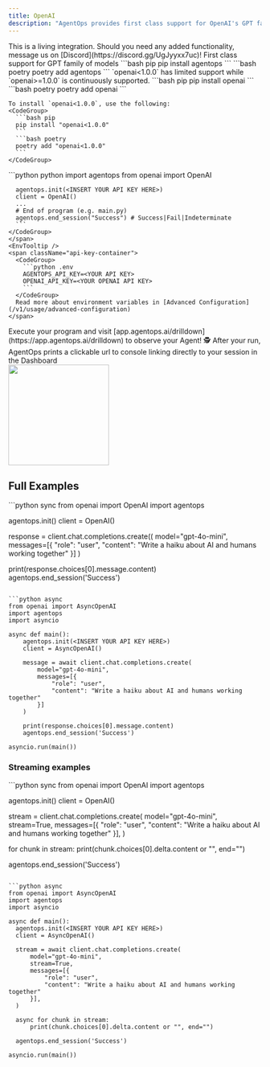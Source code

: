 ```yaml
---
title: OpenAI
description: "AgentOps provides first class support for OpenAI's GPT family of models"
---
```



<Note>
This is a living integration. Should you need any added functionality, message us on [Discord](https://discord.gg/UgJyyxx7uc)!
</Note>

<Card title="OpenAI" icon="robot" href="https://www.openai.com">
    First class support for GPT family of models
</Card>

<Steps>
  <Step title="Install the AgentOps SDK">
    <CodeGroup>
      ```bash pip 
      pip install agentops
      ```
      ```bash poetry
      poetry add agentops
      ```
    </CodeGroup>
  </Step>
  <Step title="Install the OpenAI SDK">
    <Note>
      `openai<1.0.0` has limited support while `openai>=1.0.0` is continuously supported.
    </Note>
    <CodeGroup>
      ```bash pip
      pip install openai
      ```
      ```bash poetry
      poetry add openai
      ```
    </CodeGroup>

    To install `openai<1.0.0`, use the following:
    <CodeGroup>
      ```bash pip
      pip install "openai<1.0.0"
      ```
      ```bash poetry
      poetry add "openai<1.0.0"
      ```
    </CodeGroup>
  </Step>
  <Step title="Add 3 lines of code">
    <CodeTooltip/>
    <span className="api-key-container">
    <CodeGroup>
      ```python python
      import agentops
      from openai import OpenAI
      
      agentops.init(<INSERT YOUR API KEY HERE>)
      client = OpenAI()
      ...
      # End of program (e.g. main.py)
      agentops.end_session("Success") # Success|Fail|Indeterminate
      ```
    </CodeGroup>
    </span>
    <EnvTooltip />
    <span className="api-key-container">
      <CodeGroup>
        ```python .env
        AGENTOPS_API_KEY=<YOUR API KEY>
        OPENAI_API_KEY=<YOUR OPENAI API KEY>
        ```
      </CodeGroup>
      Read more about environment variables in [Advanced Configuration](/v1/usage/advanced-configuration)
    </span>
  </Step>
  <Step title="Run your Agent">
    Execute your program and visit [app.agentops.ai/drilldown](https://app.agentops.ai/drilldown) to observe your Agent! 🕵️
    <Tip>
      After your run, AgentOps prints a clickable url to console linking directly to your session in the Dashboard
    </Tip>
    <div/>
    <Frame type="glass" caption="Clickable link to session">
      <img height="200" src="https://github.com/AgentOps-AI/agentops/blob/cf67191f13e0e2a09446a61b7393e1810b3eee95/docs/images/link-to-session.gif?raw=true" />
    </Frame>
  </Step>
</Steps>

## Full Examples

<CodeGroup>
  ```python sync
  from openai import OpenAI
  import agentops

  agentops.init(<INSERT YOUR API KEY HERE>)
  client = OpenAI()

  response = client.chat.completions.create((
      model="gpt-4o-mini",
      messages=[{
          "role": "user",
          "content": "Write a haiku about AI and humans working together"
      }]
  )

  print(response.choices[0].message.content)
  agentops.end_session('Success')
  ```

  ```python async
  from openai import AsyncOpenAI
  import agentops
  import asyncio

  async def main():
      agentops.init(<INSERT YOUR API KEY HERE>)
      client = AsyncOpenAI()

      message = await client.chat.completions.create(
          model="gpt-4o-mini",
          messages=[{
              "role": "user",
              "content": "Write a haiku about AI and humans working together"
          }]
      )

      print(response.choices[0].message.content)
      agentops.end_session('Success')

  asyncio.run(main())
  ```

</CodeGroup>

### Streaming examples

<CodeGroup>
  ```python sync
  from openai import OpenAI
  import agentops

  agentops.init(<INSERT YOUR API KEY HERE>)
  client = OpenAI()

  stream = client.chat.completions.create(
      model="gpt-4o-mini",
      stream=True,
      messages=[{
            "role": "user",
            "content": "Write a haiku about AI and humans working together"
      }],
  )

  for chunk in stream:
    print(chunk.choices[0].delta.content or "", end="")

  agentops.end_session('Success')
  ```

  ```python async
  from openai import AsyncOpenAI
  import agentops
  import asyncio

  async def main():
    agentops.init(<INSERT YOUR API KEY HERE>)
    client = AsyncOpenAI()

    stream = await client.chat.completions.create(
        model="gpt-4o-mini",
        stream=True,
        messages=[{
            "role": "user",
            "content": "Write a haiku about AI and humans working together"
        }],
    )

    async for chunk in stream:
        print(chunk.choices[0].delta.content or "", end="")
    
    agentops.end_session('Success')

  asyncio.run(main())
  ```

</CodeGroup>

<script type="module" src="/scripts/github_stars.js"></script>
<script type="module" src="/scripts/link_to_api_button.js"></script>
<script type="module" src="/scripts/scroll-img-fadein-animation.js"></script>
<script type="module" src="/scripts/button_heartbeat_animation.js"></script>
<script type="css" src="/styles/styles.css"></script>
<script type="module" src="/scripts/adjust_api_dynamically.js"></script>
